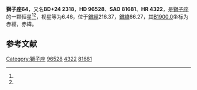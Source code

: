 {{Starbox begin
| name = 獅子座64
}}
{{Starbox observe
| epoch = [[J2000.0|J2000.0]]
| constell = [[獅子座|獅子座]]<ref name=SIMBAD>{{cite web
 | url=http://simbad.u-strasbg.fr/simbad/sim-id?Ident=HR+4322
 | title =Pulsating variable Star
 | publisher=Centre de Données astronomiques de Strasbourg
 | work=SIMBAD
 | accessdate=2012-07-13}}</ref><ref name=DATA>{{cite web
 | url=http://vizier.u-strasbg.fr/viz-bin/VizieR-5?-out.add=.&-source=5050&-corr=PK=HR&-out.max=9999&HR=4322
 | title=VizieR Detailed Page
 | accessdate=2012-07-13
 | archive-date=2016-03-04
 | archive-url=https://web.archive.org/web/20160304222726/http://vizier.u-strasbg.fr/viz-bin/VizieR-5?-out.add=.&-source=5050&-corr=PK=HR&-out.max=9999&HR=4322
 | dead-url=no
 }}</ref>
| 星官 = 
| ra = {{RA|11|7|39.7}}<ref name=SIMBAD /><ref name=DATA />
| dec = {{DEC|+23|19|25}}<ref name=SIMBAD /><ref name=DATA />
| appmag_v = 6.46<ref name=SIMBAD /><ref name=DATA />
}}
{{Starbox character
| class = A5m<ref name=SIMBAD /><ref name=DATA />
| b-v = 0.16<ref name=SIMBAD /><ref name=DATA />
| u-b = 0.12<ref name=SIMBAD /><ref name=DATA />
| r-i = 0.09<ref name=SIMBAD /><ref name=DATA />
| variable = 
}}
{{Starbox astrometry
| radial_v = 0.12
| prop_mo_ra = -2
| parallax = 
| p_error = 
}}
{{Starbox catalog
| names =BD+24 2318，[[SAO星表|SAO]] 81681，[[HD星表|HD]] 96528，[[HR星表|HR]] 4322}}
{{Starbox reference |Simbad=HR+4322}}
{{Starbox end}}

'''獅子座64'''，又名'''BD+24 2318'''，'''HD 96528'''、'''SAO 81681'''、'''HR 4322'''，是[[獅子座|獅子座]]的一颗恒星<ref name=SIMBAD /><ref name=DATA />，视星等为6.46，位于[[銀道座標系|銀經]]216.37，[[銀道座標系|銀緯]]66.27，其[[B1900.0|B1900.0]]坐标为赤經{{RA|11|2|18.5}}，赤緯{{DEC|+23|66.27|52}}。

== 参考文献 ==
{{reflist}}

{{star-stub}}

{{獅子座恒星}}
[[Category:獅子座|Category:獅子座]]
[[Category:HD和HDE天體|96528]]
[[Category:HR天體|4322]]
[[Category:SAO天體|81681]]